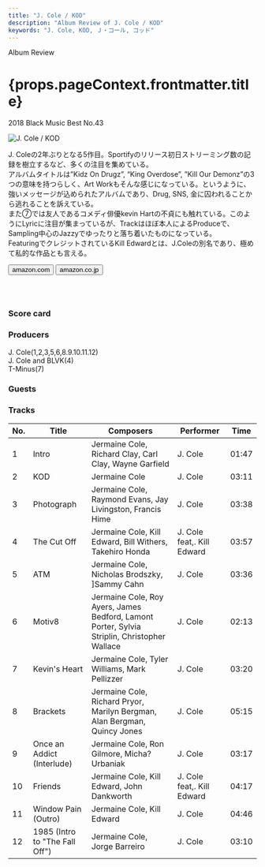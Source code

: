 ```yaml
---
title: "J. Cole / KOD"
description: "Album Review of J. Cole / KOD"
keywords: "J. Cole, KOD, Ｊ・コール, コッド"
---
```





<p className="largeP">Album Review</p>
<h1 className="h1--no--margin">{props.pageContext.frontmatter.title}</h1>
<p className="largeP">
  <Link to="/best50/2018/">2018 Black Music Best No.43</Link>
</p>

<Row  className="image-card-group">
	<Column colMd={"3"} colLg={"4"} noGutterMdLeft="">
       <ImageCard>

![J. Cole / KOD](../../images/cd/jcole3L.jpg)

</ImageCard>
	</Column>
	<Column colMd={"4"} colLg={"8"} noGutterMdLeft="">
	<p>
	J. Coleの2年ぶりとなる5作目。Sportifyのリリース初日ストリーミング数の記録を樹立するなど、多くの注目を集めている。
	<br/>アルバムタイトルは”Kidz On Drugz”, “King Overdose”, ”Kill Our Demonz”の3つの意味を持つらしく、Art Workもそんな感じになっている。というように、強いメッセージが込められたアルバムであり、Drug, SNS, 金に囚われることから逃れることを訴えている。
	<br/>また⑦では友人であるコメディ俳優kevin Hartの不貞にも触れている。このようにLyricに注目が集まっているが、Trackはほぼ本人によるProduceで、Sampling中心のJazzyでゆったりと落ち着いたものになっている。
	<br/>FeaturingでクレジットされているKill Edwardとは、J.Coleの別名であり、極めて私的な作品とも言える。
	</p>
	<div>
	  <Button className="button-right-mergin"  href="https://amzn.to/3dHN8bQ" kind="primary" size="small" renderIcon={ArrowUpRight24}>
      amazon.com
    </Button>
    <Button className="button-right-mergin"  href="https://amzn.to/3i98KBc" kind="secondary" size="small" renderIcon={ArrowUpRight24}>
		  amazon.co.jp
    </Button>
	</div>
	<a style="display:inline-block;overflow:hidden;background:url(https://linkmaker.itunes.apple.com/ja-jp/lockup.svg?releaseDate=2018-04-20&kind=album&bubble=apple_music&style=mono-black) no-repeat;width:180px;height:45px;" href="https://geo.music.apple.com/jp/album/kod/1374017096?mt=1&app=music&ls=1&at=11lcug"></a>
	</Column>
</Row>
<Row >
	<Column colMd={"4"} colLg={"4"} noGutterMdLeft="">
<div>
  <h3>Score card</h3>
	<SliderJS1 value="2" />
  <SliderJS2 value="1" />
	<SliderJS3 value="1" />
  <SliderJS4 value="8" />
</div>
</Column>
<Column colMd={"8"} colLg={"8"} noGutterMdLeft="">
<div>
<h3>Producers</h3>
<p>
	J. Cole(1,2,3,5,6,8.9.10.11.12)
	<br/>J. Cole and BLVK(4)
	<br/>T-Minus(7)
</p>
<h3>Guests</h3>
<p>
</p>
</div>
</Column>
</Row>

<h3>Tracks</h3>

| No. | Title                          | Composers                                                                                    | Performer                  | Time  |
| --- | ------------------------------ | -------------------------------------------------------------------------------------------- | -------------------------- | ----- |
| 1   | Intro                          | Jermaine Cole, Richard Clay, Carl Clay, Wayne Garfield                                       | J. Cole                    | 01:47 |
| 2   | KOD                            | Jermaine Cole                                                                                | J. Cole                    | 03:11 |
| 3   | Photograph                     | Jermaine Cole, Raymond Evans, Jay Livingston, Francis Hime                                   | J. Cole                    | 03:38 |
| 4   | The Cut Off                    | Jermaine Cole, Kill Edward, Bill Withers, Takehiro Honda                                     | J. Cole feat,. Kill Edward | 03:57 |
| 5   | ATM                            | Jermaine Cole, Nicholas Brodszky, ]Sammy Cahn                                                | J. Cole                    | 03:36 |
| 6   | Motiv8                         | Jermaine Cole, Roy Ayers, James Bedford, Lamont Porter, Sylvia Striplin, Christopher Wallace | J. Cole                    | 02:13 |
| 7   | Kevin's Heart                  | Jermaine Cole, Tyler Williams, Mark Pellizzer                                                | J. Cole                    | 03:20 |
| 8   | Brackets                       | Jermaine Cole, Richard Pryor, Marilyn Bergman, Alan Bergman, Quincy Jones                    | J. Cole                    | 05:15 |
| 9   | Once an Addict (Interlude)     | Jermaine Cole, Ron Gilmore, Micha? Urbaniak                                                  | J. Cole                    | 03:17 |
| 10  | Friends                        | Jermaine Cole, Kill Edward, John Dankworth                                                   | J. Cole feat,. Kill Edward | 04:17 |
| 11  | Window Pain (Outro)            | Jermaine Cole, Kill Edward                                                                   | J. Cole                    | 04:46 |
| 12  | 1985 (Intro to "The Fall Off") | Jermaine Cole, Jorge Barreiro                                                                | J. Cole                    | 03:10 |
